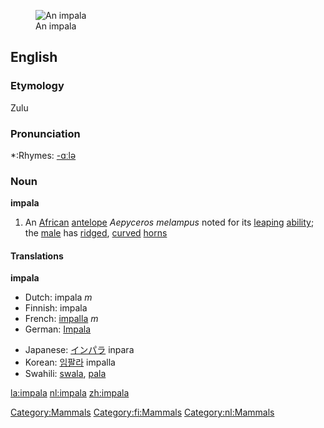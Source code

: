 [[Image:Black-faced impala.jpg|thumb|An impala]]
==English==

{{wikipedia}}

===Etymology===
Zulu

===Pronunciation===
*:Rhymes: [[Rhymes:English:-ɑːlə|-ɑːlə]]

===Noun===
'''impala'''
#An [[African]] [[antelope]] ''Aepyceros melampus'' noted for its [[leap]]ing [[ability]]; the [[male]] has [[ridge]]d, [[curve]]d [[horn]]s

====Translations====
'''impala'''
{{top}}
<!--languages from A to I go here-->
*Dutch: impala ''m''
*Finnish: impala
*French: [[impalla]] ''m''
*German: [[Impala]]
{{mid}}
<!--languages from J to Z go here-->
*Japanese: [[インパラ]] inpara
*Korean: [[임팔라]] impalla
*Swahili: [[swala]], [[pala]]
{{bottom}}

[[Category:Mammals]]
[[Category:fi:Mammals]]
[[Category:nl:Mammals]]

[[la:impala]]
[[nl:impala]]
[[zh:impala]]